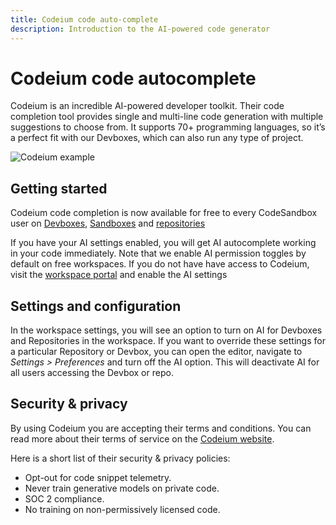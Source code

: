 ```yaml
---
title: Codeium code auto-complete
description: Introduction to the AI-powered code generator
---
```




# Codeium code autocomplete

Codeium is an incredible AI-powered developer toolkit. Their code completion tool provides single and multi-line code generation with multiple suggestions to choose from. It supports 70+ programming languages, so it’s a perfect fit with our Devboxes, which can also run any type of project.

![Codeium example](../images/codeium-example.png)

## Getting started

Codeium code completion is now available for free to every CodeSandbox user on [Devboxes](https://codesandbox.io/d/), [Sandboxes](https://codesandbox.io/s/) and [repositories](https://codesandbox.io/dashboard/recent?import_repo=true)

If you have your AI settings enabled, you will get AI autocomplete working in your code immediately. 
Note that we enable AI permission toggles by default on free workspaces. If you do not have have access to Codeium, visit the [workspace portal](/t/permissions) and enable the AI settings

## Settings and configuration

In the workspace settings, you will see an option to turn on AI for Devboxes and Repositories in the workspace.
If you want to override these settings for a particular Repository or Devbox, you can open the editor, navigate to _Settings > Preferences_ and turn off the AI option. This will deactivate AI for all users accessing the Devbox or repo.

## Security & privacy 

By using Codeium you are accepting their terms and conditions. 
You can read more about their terms of service on the [Codeium website](https://codeium.com/terms-of-service-individual). 

Here is a short list of their security & privacy policies:
- Opt-out for code snippet telemetry.
- Never train generative models on private code.
- SOC 2 compliance.
- No training on non-permissively licensed code.